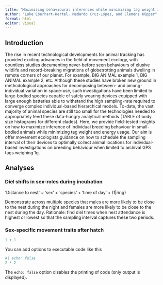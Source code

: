 ```yaml
---
title: "Maximizing behavioural inferences while minimizing tag weight in small-bodied animals"
author: "Luke Eberhart-Hertel, Medardo Cruz-López, and Clemens Küpper"
format: html
editor: visual
---
```


## Introduction

The rise in recent technological developments for animal tracking has provided exciting advances in the field of movement ecology, with countless studies documenting never-before seen behaviours of elusive wildlife and record-breaking migrations of globetrotting animals dwelling in remote corners of our planet. For example, BIG ANIMAL example 1, BIG ANIMAL example 2, etc. Although these studies have broken new ground in methodological approaches for decomposing between- and among-individual variation in space-use, such investigations have been limited to large-bodied species capable of safely wearing devices equipped with large enough batteries able to withstand the high sampling-rate required to converge complex individual-based hierarchical models. To-date, the vast majority of animal species are still too small for the technologies needed to appropriately feed these data-hungry analytical methods (TABLE of body size histograms for different clades). Here, we provide field-tested insights on how to maximize inference of individual breeding behaviour in small-bodied animals while minimizing tag weight and energy usage. Our aim is offer movement ecologists guidance on how to schedule the sampling interval of their devices to optimally collect animal locations for individual-based investigations on breeding behaviour when limited to archival GPS tags weighing 1g.

## Analyses

### Diel shifts in sex-roles during incubation

'Distance to nest' \~ 'sex' + 'species' + 'time of day' + (1\|ring)

Demonstrate across multiple species that males are more likely to be close to the nest during the night and females are more likely to be close to the nest during the day. Rationale: find diel times when nest attendance is highest or lowest so that the sampling interval captures these two periods.

### Sex-specific movement traits after hatch 

```r
1 + 1
```

You can add options to executable code like this

```r
#| echo: false
2 * 2
```

The `echo: false` option disables the printing of code (only output is displayed).
